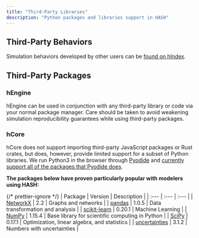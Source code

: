 ```yaml
---
title: "Third-Party Libraries"
description: "Python packages and libraries support in HASH"
---
```


## Third-Party Behaviors

Simulation behaviors developed by other users can be [found on hIndex](https://simulation.hash.ai/behaviors).

## Third-Party Packages

### hEngine

hEngine can be used in conjunction with any third-party library or code via your normal package manager. Care should be taken to avoid weakening simulation reproducibility guarantees while using third-party packages.

### hCore

hCore does not support importing third-party JavaScript packages or Rust crates, but does, however, provide limited support for a subset of Python libraries. We run Python3 in the browser through [Pyodide](https://github.com/iodide-project/pyodide) and [currently support all of the packages that Pyodide does](https://github.com/iodide-project/pyodide/tree/master/packages).

**The packages below have proven particularly popular with modelers using HASH:**

{/* prettier-ignore */}
| Package | Version | Description |
| :--- | :--- | :--- |
| [NetworkX](https://networkx.github.io/documentation/networkx-2.2/) | 2.2 | Graphs and networks |
| [pandas](https://pandas.pydata.org/pandas-docs/version/1.0.5/) | 1.0.5 | Data transformation and analysis |
| [scikit-learn](https://scikit-learn.org/0.20/) | 0.20.1 | Machine Learning |
| [NumPy](https://docs.scipy.org/doc/numpy-1.15.4/reference/) | 1.15.4 | Base library for scientific computing in Python |
| [SciPy](https://docs.scipy.org/doc/scipy-0.17.1/reference/) | 0.17.1 | Optimization, linear algebra, and statistics |
| [uncertainties](https://pythonhosted.org/uncertainties/index.html) | 3.1.2 | Numbers with uncertainties |
